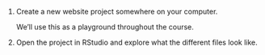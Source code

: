 1. Create a new website project somewhere on your computer. 

   We'll use this as a playground throughout the course.

2. Open the project in RStudio and explore what the different files look like.
